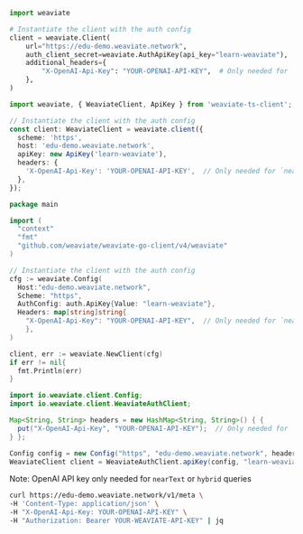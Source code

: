 <!-- Delete these imports if already imported in the file -->

<Tabs groupId="languages">
<TabItem value="py" label="Python">

```python
import weaviate

# Instantiate the client with the auth config
client = weaviate.Client(
    url="https://edu-demo.weaviate.network",
    auth_client_secret=weaviate.AuthApiKey(api_key="learn-weaviate"),
    additional_headers={
        "X-OpenAI-Api-Key": "YOUR-OPENAI-API-KEY",  # Only needed for `nearText` or `hybrid` queries
    },
)
```

</TabItem>
<TabItem value="ts" label="TypeScript">

```ts
import weaviate, { WeaviateClient, ApiKey } from 'weaviate-ts-client';

// Instantiate the client with the auth config
const client: WeaviateClient = weaviate.client({
  scheme: 'https',
  host: 'edu-demo.weaviate.network',
  apiKey: new ApiKey('learn-weaviate'),
  headers: {
    'X-OpenAI-Api-Key': 'YOUR-OPENAI-API-KEY',  // Only needed for `nearText` or `hybrid` queries
  },
});
```

</TabItem>
<TabItem value="go" label="Go">

```go
package main

import (
  "context"
  "fmt"
  "github.com/weaviate/weaviate-go-client/v4/weaviate"
)

// Instantiate the client with the auth config
cfg := weaviate.Config(
  Host:"edu-demo.weaviate.network",
  Scheme: "https",
  AuthConfig: auth.ApiKey{Value: "learn-weaviate"},
  Headers: map[string]string{
    "X-OpenAI-Api-Key": "YOUR-OPENAI-API-KEY",  // Only needed for `nearText` or `hybrid` queries
    },
)

client, err := weaviate.NewClient(cfg)
if err != nil{
  fmt.Println(err)
}
```

</TabItem>
<TabItem value="java" label="Java">

```java
import io.weaviate.client.Config;
import io.weaviate.client.WeaviateAuthClient;

Map<String, String> headers = new HashMap<String, String>() { {
  put("X-OpenAI-Api-Key", "YOUR-OPENAI-API-KEY");  // Only needed for `nearText` or `hybrid` queries
} };

Config config = new Config("https", "edu-demo.weaviate.network", headers);
WeaviateClient client = WeaviateAuthClient.apiKey(config, "learn-weaviate");
```

</TabItem>
<TabItem value="curl" label="Curl">

Note: OpenAI API key only needed for `nearText` or `hybrid` queries
```bash
curl https://edu-demo.weaviate.network/v1/meta \
-H 'Content-Type: application/json' \
-H "X-OpenAI-Api-Key: YOUR-OPENAI-API-KEY" \
-H "Authorization: Bearer YOUR-WEAVIATE-API-KEY" | jq
```

</TabItem>
</Tabs>

